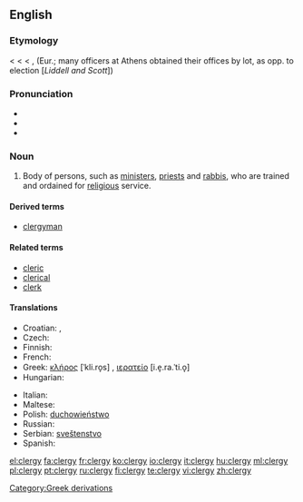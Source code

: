 ==English==

===Etymology===
{{etyl|ang}} {{term|cleric|lang=ang}} < {{etyl|la}} {{term|clericus|clēricus|lang=la}} < {{etyl|grc}} {{term|κληρικός|tr=klērikos|sc=polytonic|lang=grc}} < {{term|κλῆρος|tr=klēros||a casting lots, drawing lots|sc=polytonic|lang=grc}}, (Eur.; many officers at Athens obtained their offices by lot, as opp. to election [''Liddell and Scott''])

===Pronunciation===
* {{IPA|/ˈklɜrdʒi/}}
* {{audio|en-us-clergy.ogg|Audio (US)}}
* {{rhymes|ɜː(r)dʒi}}

===Noun===
{{en-noun|clerg|ies}}

# Body of persons, such as [[minister]]s, [[priest]]s and [[rabbi]]s, who are trained and ordained for [[religious]] service.

====Derived terms====
* [[clergyman]]

====Related terms====
* [[cleric]]
* [[clerical]]
* [[clerk]]

====Translations====
{{trans-top|people trained to officiate at religious ceremonies and services}}
* Croatian: {{t|hr|kler|m|alt=klȇr}}, {{t|hr|svećenstvo|n|alt=svèćenstvo}}
* Czech: {{t-|cs|duchovenstvo|n}}
* Finnish: {{t-|fi|papisto}}
* French: {{t+|fr|clergé}}
* Greek: [[κλήρος]] [ˈkli.ro̞s] {{m}}, [[ιερατείο]] [i.e̞.ra.ˈti.o̞] {{n}}
* Hungarian: {{t|hu|papság}}
{{trans-mid}}
* Italian: {{t+|it|clero|m}}
* Maltese: {{t|mt|kleru|xs=Maltese}}
* Polish: [[duchowieństwo]] {{n}}
* Russian: {{t|ru|духовенство|n|tr=duxov'énstvo}}
* Serbian: [[sveštenstvo]] {{n}}
* Spanish: {{t-|es|clero|m}}
{{trans-bottom}}

[[Category:Greek derivations]]

[[el:clergy]]
[[fa:clergy]]
[[fr:clergy]]
[[ko:clergy]]
[[io:clergy]]
[[it:clergy]]
[[hu:clergy]]
[[ml:clergy]]
[[pl:clergy]]
[[pt:clergy]]
[[ru:clergy]]
[[fi:clergy]]
[[te:clergy]]
[[vi:clergy]]
[[zh:clergy]]